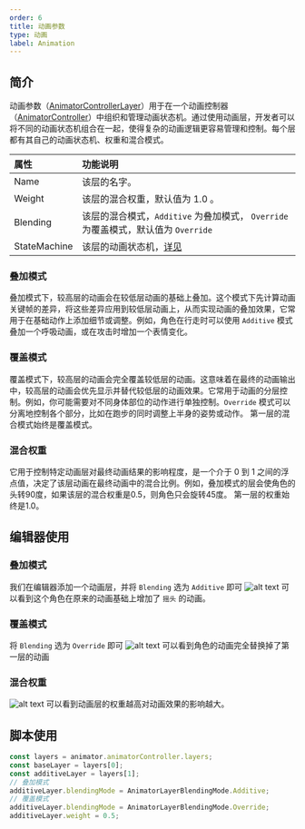 ```yaml
---
order: 6
title: 动画参数
type: 动画
label: Animation
---
```


## 简介
动画参数（[AnimatorControllerLayer](/apis/core/#AnimatorControllerLayer)）用于在一个动画控制器（[AnimatorController](/apis/core/#AnimatorController)）中组织和管理动画状态机。通过使用动画层，开发者可以将不同的动画状态机组合在一起，使得复杂的动画逻辑更容易管理和控制。每个层都有其自己的动画状态机、权重和混合模式。

| 属性     | 功能说明                                                                           |
| :------- | :--------------------------------------------------------------------------------- |
| Name     | 该层的名字。                                                                       |
| Weight   | 该层的混合权重，默认值为 1.0 。                                                    |
| Blending | 该层的混合模式，`Additive` 为叠加模式， `Override` 为覆盖模式，默认值为 `Override` |
| StateMachine | 该层的动画状态机，[详见](/docs/animation/state-machine/) |

### 叠加模式
叠加模式下，较高层的动画会在较低层动画的基础上叠加。这个模式下先计算动画关键帧的差异，将这些差异应用到较低层动画上，从而实现动画的叠加效果，它常用于在基础动作上添加细节或调整。例如，角色在行走时可以使用 `Additive` 模式叠加一个呼吸动画，或在攻击时增加一个表情变化。

### 覆盖模式
覆盖模式下，较高层的动画会完全覆盖较低层的动画。这意味着在最终的动画输出中，较高层的动画会优先显示并替代较低层的动画效果。它常用于动画的分层控制。例如，你可能需要对不同身体部位的动作进行单独控制。`Override` 模式可以分离地控制各个部分，比如在跑步的同时调整上半身的姿势或动作。
<Callout type="info">
第一层的混合模式始终是覆盖模式。
</Callout>

### 混合权重
它用于控制特定动画层对最终动画结果的影响程度，是一个介于 0 到 1 之间的浮点值，决定了该层动画在最终动画中的混合比例。例如，叠加模式的层会使角色的头转90度，如果该层的混合权重是0.5，则角色只会旋转45度。
<Callout type="info">
第一层的权重始终是1.0。
</Callout>




## 编辑器使用
### 叠加模式
我们在编辑器添加一个动画层，并将 `Blending` 选为 `Additive` 即可
![alt text](https://mdn.alipayobjects.com/huamei_3zduhr/afts/img/A*JyqiQ6kvqBcAAAAAAAAAAAAADsJ_AQ/original)
可以看到这个角色在原来的动画基础上增加了 `摇头` 的动画。

### 覆盖模式
将 `Blending` 选为 `Override` 即可
![alt text](https://mdn.alipayobjects.com/huamei_3zduhr/afts/img/A*5TfbQJjPZDMAAAAAAAAAAAAADsJ_AQ/original)
可以看到角色的动画完全替换掉了第一层的动画

### 混合权重
![alt text](https://mdn.alipayobjects.com/huamei_3zduhr/afts/img/A*HSxgTZIDqQ0AAAAAAAAAAAAADsJ_AQ/original)
可以看到动画层的权重越高对动画效果的影响越大。


## 脚本使用

```typescript
const layers = animator.animatorController.layers;
const baseLayer = layers[0];
const additiveLayer = layers[1];
// 叠加模式
additiveLayer.blendingMode = AnimatorLayerBlendingMode.Additive;
// 覆盖模式
additiveLayer.blendingMode = AnimatorLayerBlendingMode.Override;
additiveLayer.weight = 0.5;
```
<Playground href="/embed/skeleton-animation-additive" />
